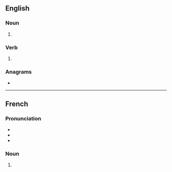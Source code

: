 ==English==

===Noun===
{{head|en|noun form}}

# {{plural of|en|silence}}

===Verb===
{{head|en|verb form}}

# {{en-third-person singular of|silence}}

===Anagrams===
* {{anagrams|en|a=ceeilnss|enclises|licenses}}

----

==French==

===Pronunciation===
* {{fr-IPA}}
* {{audio|fr|LL-Q150 (fra)-WikiLucas00-silences.wav|Audio}}
* {{homophones|fr|silence}}

===Noun===
{{head|fr|noun form|g=m}}

# {{plural of|fr|silence}}